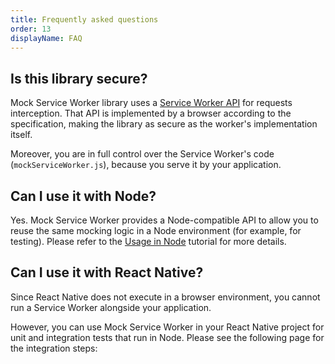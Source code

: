 ```yaml
---
title: Frequently asked questions
order: 13
displayName: FAQ
---
```


## Is this library secure?

Mock Service Worker library uses a [Service Worker API][service-worker-api] for requests interception. That API is implemented by a browser according to the specification, making the library as secure as the worker's implementation itself.

Moreover, you are in full control over the Service Worker's code (`mockServiceWorker.js`), because you serve it by your application.

## Can I use it with Node?

Yes. Mock Service Worker provides a Node-compatible API to allow you to reuse the same mocking logic in a Node environment (for example, for testing). Please refer to the [Usage in Node](/docs/tutorials/usage-in-node) tutorial for more details.

[service-worker-api]: https://developer.mozilla.org/en-US/docs/Web/API/Service_Worker_API

## Can I use it with React Native?

Since React Native does not execute in a browser environment, you cannot run a Service Worker alongside your application.

However, you can use Mock Service Worker in your React Native project for unit and integration tests that run in Node.
Please see the following page for the integration steps:

<PageLink
  title="Integrate with Node"
  url="/docs/getting-started/integrate/node"
/>
